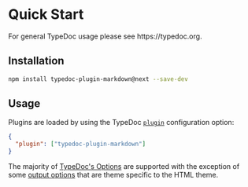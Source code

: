 
# Quick Start

<Callout type="info">
  For general TypeDoc usage please see https://typedoc.org.
</Callout>

## Installation

```sh npm2yarn
npm install typedoc-plugin-markdown@next --save-dev
```

## Usage

Plugins are loaded by using the TypeDoc [`plugin`](https://typedoc.org/options/configuration/#plugin) configuration option:

```json filename="typedoc.json"
{
  "plugin": ["typedoc-plugin-markdown"]
}
```

The majority of [TypeDoc's Options](https://typedoc.org/options/) are supported with the exception of some [output options](https://typedoc.org/options/output/) that are theme specific to the HTML theme.
